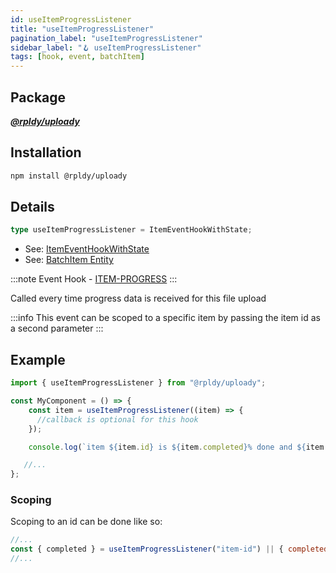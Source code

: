```yaml
---
id: useItemProgressListener
title: "useItemProgressListener"
pagination_label: "useItemProgressListener"
sidebar_label: "🪝 useItemProgressListener"
tags: [hook, event, batchItem]
---
```


## Package

**_[@rpldy/uploady](../../../packages/rpldy-uploady)_**

## Installation

```bash npm2yarn
npm install @rpldy/uploady
```

## Details

```typescript
type useItemProgressListener = ItemEventHookWithState;
```

- See: [ItemEventHookWithState](../../types#itemeventhookwithstate)
- See: [BatchItem Entity](../../entities#batchitem)

:::note
Event Hook - [ITEM-PROGRESS](../../events#itemProgress)
:::

Called every time progress data is received for this file upload

:::info
This event can be scoped to a specific item by passing the item id as a second parameter
:::

## Example

```javascript
import { useItemProgressListener } from "@rpldy/uploady";

const MyComponent = () => {
    const item = useItemProgressListener((item) => {
      //callback is optional for this hook
    });

    console.log(`item ${item.id} is ${item.completed}% done and ${item.loaded} bytes uploaded`)

   //...
};
```

### Scoping

Scoping to an id can be done like so:

```javascript
//...
const { completed } = useItemProgressListener("item-id") || { completed: 0 };
//...
```
